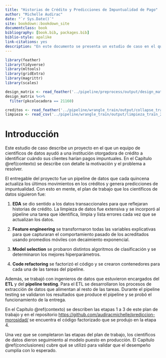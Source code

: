 ```yaml
--- 
title: "Historias de Crédito y Predicciones de Impuntualidad de Pago"
author: "Michelle Audirac"
date: "`r Sys.Date()`"
site: bookdown::bookdown_site
documentclass: book
bibliography: [book.bib, packages.bib]
biblio-style: apalike
link-citations: yes
description: "En este documento se presenta un estudio de caso en el que se aplica ciencia de datos para analizar historias de crédito y generar predicciones de impuntualidad."
---
```


<!-- # Prerequisites -->

<!-- This is a _sample_ book written in **Markdown**. You can use anything that Pandoc's Markdown supports, e.g., a math equation $a^2 + b^2 = c^2$. -->

<!-- The **bookdown** package can be installed from CRAN or Github: -->

<!-- ```{r eval=FALSE} -->
<!-- install.packages("bookdown") -->
<!-- # or the development version -->
<!-- # devtools::install_github("rstudio/bookdown") -->
<!-- ``` -->

<!-- Remember each Rmd file contains one and only one chapter, and a chapter is defined by the first-level heading `#`. -->

<!-- To compile this example to PDF, you need XeLaTeX. You are recommended to install TinyTeX (which includes XeLaTeX): <https://yihui.name/tinytex/>. -->

<!-- ```{r include=FALSE} -->
<!-- # automatically create a bib database for R packages -->
<!-- knitr::write_bib(c( -->
<!--   .packages(), 'bookdown', 'knitr', 'rmarkdown' -->
<!-- ), 'packages.bib') -->
<!-- ``` -->

```r
library(feather)
library(tidyverse)
library(mltools)
library(gridExtra)
library(magrittr)
library(scales)

design_matrix <- read_feather('../pipeline/preprocess/output/design_matrix_20180823_prod.feather')
design_matrix %<>%
  filter(pkcolocadora == 21160)

creditos <- read_feather('../pipeline/wrangle_train/output/collapse_train_20200202_dev.feather')
limpieza <- read_csv('../pipeline/wrangle_train/output/limpieza_train_20180823_prod.csv')
```

# Introducción

Este estudio de caso describe un proyecto en el que un equipo de científicos de datos ayudó a una institución otorgadora de crédito a identificar cuándo sus clientes harían pagos impuntuales. En el Capítulo \@ref(contexto) se describe con detalle la motivación y el problema a resolver. 

El entregable del proyecto fue un pipeline de datos que cada quincena actualiza los últimos movimientos en los créditos y genera predicciones de impuntualidad. Con esto en mente, el plan de trabajo que los científicos de datos siguieron fue: 

1. **EDA** se dio sentido a los datos transaccionales para que reflejaran historias de crédito. La limpieza de datos fue extensiva y se incorporó al pipeline una tarea que identifica, limpia y lista errores cada vez que se actualizan los datos.

2. **Feature engineering** se transformaron todas las variables explicativas para que capturaran el comportamiento pasado de los acreditados usando promedios móviles con decaimiento exponencial.

3. **Model selection** se probaron distintos algoritmos de clasificación y se determinaron los mejores hiperparámetros.

4. **Code refactoring** se factorizó el código y se crearon contenedores para cada una de las tareas del pipeline.

Además, se trabajó con ingenieros de datos que estuvieron encargados del **ETL** y del **pipeline testing**. Para el ETL se desarrollaron los procesos de extracción de datos que alimentan al resto de las tareas. Durante el pipeline testing se validaron los resultados que produce el pipeline y se probó el funcionamiento de la entrega.

En el Capítulo \@ref(contexto) se describen las etapas 1 a 3 de este plan de trabajo y en el repositorio [https://github.com/audiracmichelle/prediccion-morosidad/](https://github.com/audiracmichelle/prediccion-morosidad/) se encuentra el código factorizado que se produjo en la etapa 4.

Una vez que se completaron las etapas del plan de trabajo, los científicos de datos dieron seguimiento al modelo puesto en producción. El Capítulo \@ref(conclusiones) cubre qué se utilizó para validar que el desempeño cumplía con lo esperado.

<!-- ## Contacto -->

<!-- Liliana Millán | liliana.millan\@gmail.com | líder del equipo de científicos de datos que trabajó en el proyecto -->

